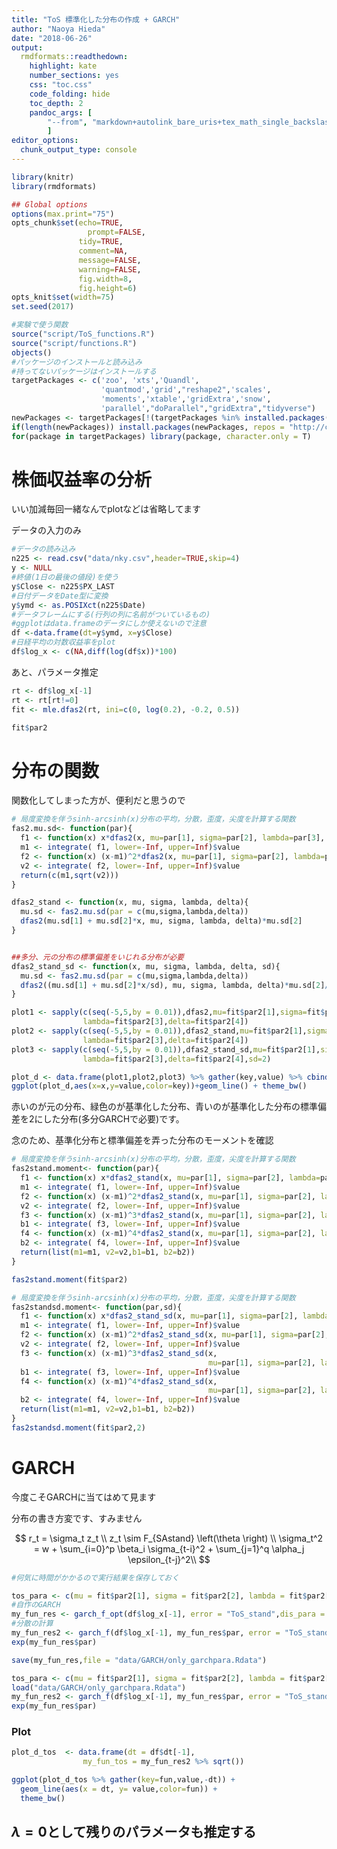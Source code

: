 ```yaml
---
title: "ToS 標準化した分布の作成 + GARCH"
author: "Naoya Hieda"
date: "2018-06-26"
output:
  rmdformats::readthedown:
    highlight: kate
    number_sections: yes
    css: "toc.css"
    code_folding: hide
    toc_depth: 2
    pandoc_args: [
        "--from", "markdown+autolink_bare_uris+tex_math_single_backslash-implicit_figures"
        ]
editor_options: 
  chunk_output_type: console
---
```





```r
library(knitr)
library(rmdformats)

## Global options
options(max.print="75")
opts_chunk$set(echo=TRUE,
	             prompt=FALSE,
               tidy=TRUE,
               comment=NA,
               message=FALSE,
               warning=FALSE,
               fig.width=8,
               fig.height=6)
opts_knit$set(width=75)
set.seed(2017)
```


```r
#実験で使う関数
source("script/ToS_functions.R")
source("script/functions.R")
objects()
#パッケージのインストールと読み込み
#持ってないパッケージはインストールする
targetPackages <- c('zoo', 'xts','Quandl',
                    'quantmod','grid',"reshape2",'scales',
                    'moments','xtable','gridExtra','snow',
                    'parallel',"doParallel","gridExtra","tidyverse") 
newPackages <- targetPackages[!(targetPackages %in% installed.packages()[,"Package"])]
if(length(newPackages)) install.packages(newPackages, repos = "http://cran.us.r-project.org")
for(package in targetPackages) library(package, character.only = T)
```


# 株価収益率の分析

いい加減毎回一緒なんでplotなどは省略してます

データの入力のみ

```r
#データの読み込み
n225 <- read.csv("data/nky.csv",header=TRUE,skip=4)
y <- NULL
#終値(1日の最後の値段)を使う
y$Close <- n225$PX_LAST
#日付データをDate型に変換
y$ymd <- as.POSIXct(n225$Date)
#データフレームにする(行列の列に名前がついているもの)
#ggplotはdata.frameのデータにしか使えないので注意
df <-data.frame(dt=y$ymd, x=y$Close)
#日経平均の対数収益率をplot
df$log_x <- c(NA,diff(log(df$x))*100)
```

あと、パラメータ推定

```r
rt <- df$log_x[-1]
rt <- rt[rt!=0]
fit <- mle.dfas2(rt, ini=c(0, log(0.2), -0.2, 0.5))

fit$par2
```

# 分布の関数

関数化してしまった方が、便利だと思うので

```r
# 局度変換を伴うsinh-arcsinh(x)分布の平均，分散，歪度，尖度を計算する関数
fas2.mu.sd<- function(par){
  f1 <- function(x) x*dfas2(x, mu=par[1], sigma=par[2], lambda=par[3], delta=par[4])
  m1 <- integrate( f1, lower=-Inf, upper=Inf)$value
  f2 <- function(x) (x-m1)^2*dfas2(x, mu=par[1], sigma=par[2], lambda=par[3], delta=par[4])
  v2 <- integrate( f2, lower=-Inf, upper=Inf)$value
  return(c(m1,sqrt(v2))) 
}

dfas2_stand <- function(x, mu, sigma, lambda, delta){
  mu.sd <- fas2.mu.sd(par = c(mu,sigma,lambda,delta))
  dfas2(mu.sd[1] + mu.sd[2]*x, mu, sigma, lambda, delta)*mu.sd[2]
}


##多分、元の分布の標準偏差をいじれる分布が必要
dfas2_stand_sd <- function(x, mu, sigma, lambda, delta, sd){
  mu.sd <- fas2.mu.sd(par = c(mu,sigma,lambda,delta))
  dfas2((mu.sd[1] + mu.sd[2]*x/sd), mu, sigma, lambda, delta)*mu.sd[2]/sd
}

plot1 <- sapply(c(seq(-5,5,by = 0.01)),dfas2,mu=fit$par2[1],sigma=fit$par2[2],
                lambda=fit$par2[3],delta=fit$par2[4])
plot2 <- sapply(c(seq(-5,5,by = 0.01)),dfas2_stand,mu=fit$par2[1],sigma=fit$par2[2],
                lambda=fit$par2[3],delta=fit$par2[4])
plot3 <- sapply(c(seq(-5,5,by = 0.01)),dfas2_stand_sd,mu=fit$par2[1],sigma=fit$par2[2],
                lambda=fit$par2[3],delta=fit$par2[4],sd=2)

plot_d <- data.frame(plot1,plot2,plot3) %>% gather(key,value) %>% cbind(x=c(seq(-5,5,by=0.01)))
ggplot(plot_d,aes(x=x,y=value,color=key))+geom_line() + theme_bw()


```

赤いのが元の分布、緑色のが基準化した分布、青いのが基準化した分布の標準偏差を2にした分布(多分GARCHで必要)です。

念のため、基準化分布と標準偏差を弄った分布のモーメントを確認

```r
# 局度変換を伴うsinh-arcsinh(x)分布の平均，分散，歪度，尖度を計算する関数
fas2stand.moment<- function(par){
  f1 <- function(x) x*dfas2_stand(x, mu=par[1], sigma=par[2], lambda=par[3], delta=par[4])
  m1 <- integrate( f1, lower=-Inf, upper=Inf)$value
  f2 <- function(x) (x-m1)^2*dfas2_stand(x, mu=par[1], sigma=par[2], lambda=par[3], delta=par[4])
  v2 <- integrate( f2, lower=-Inf, upper=Inf)$value
  f3 <- function(x) (x-m1)^3*dfas2_stand(x, mu=par[1], sigma=par[2], lambda=par[3], delta=par[4])/(v2^{3/2})
  b1 <- integrate( f3, lower=-Inf, upper=Inf)$value
  f4 <- function(x) (x-m1)^4*dfas2_stand(x, mu=par[1], sigma=par[2], lambda=par[3], delta=par[4])/(v2^{2})
  b2 <- integrate( f4, lower=-Inf, upper=Inf)$value
  return(list(m1=m1, v2=v2,b1=b1, b2=b2)) 
}

fas2stand.moment(fit$par2)

# 局度変換を伴うsinh-arcsinh(x)分布の平均，分散，歪度，尖度を計算する関数
fas2standsd.moment<- function(par,sd){
  f1 <- function(x) x*dfas2_stand_sd(x, mu=par[1], sigma=par[2], lambda=par[3], delta=par[4],sd=sd)
  m1 <- integrate( f1, lower=-Inf, upper=Inf)$value
  f2 <- function(x) (x-m1)^2*dfas2_stand_sd(x, mu=par[1], sigma=par[2], lambda=par[3], delta=par[4],sd=2)
  v2 <- integrate( f2, lower=-Inf, upper=Inf)$value
  f3 <- function(x) (x-m1)^3*dfas2_stand_sd(x,
                                            mu=par[1], sigma=par[2], lambda=par[3], delta=par[4],sd=2)/(v2^{3/2})
  b1 <- integrate( f3, lower=-Inf, upper=Inf)$value
  f4 <- function(x) (x-m1)^4*dfas2_stand_sd(x,
                                            mu=par[1], sigma=par[2], lambda=par[3], delta=par[4],sd=2)/(v2^{2})
  b2 <- integrate( f4, lower=-Inf, upper=Inf)$value
  return(list(m1=m1, v2=v2,b1=b1, b2=b2)) 
}
fas2standsd.moment(fit$par2,2)
```


# GARCH

今度こそGARCHに当てはめて見ます

分布の書き方変です、すみません

$$
r_t = \sigma_t z_t \\ 
z_t \sim F_{SAstand} \left(\theta \right) \\ 
\sigma_t^2 = w + \sum_{i=0}^p \beta_i \sigma_{t-i}^2 + \sum_{j=1}^q \alpha_j \epsilon_{t-j}^2\\
$$


```r
#何気に時間がかかるので実行結果を保存しておく

tos_para <- c(mu = fit$par2[1], sigma = fit$par2[2], lambda = fit$par2[3], delta = fit$par2[4])
#自作のGARCH
my_fun_res <- garch_f_opt(df$log_x[-1], error = "ToS_stand",dis_para = tos_para)
#分散の計算
my_fun_res2 <- garch_f(df$log_x[-1], my_fun_res$par, error = "ToS_stand",dis_para = tos_para)
exp(my_fun_res$par)

save(my_fun_res,file = "data/GARCH/only_garchpara.Rdata")
```

```r
tos_para <- c(mu = fit$par2[1], sigma = fit$par2[2], lambda = fit$par2[3], delta = fit$par2[4])
load("data/GARCH/only_garchpara.Rdata")
my_fun_res2 <- garch_f(df$log_x[-1], my_fun_res$par, error = "ToS_stand",dis_para = tos_para)
exp(my_fun_res$par)
```

### Plot

```r
plot_d_tos  <- data.frame(dt = df$dt[-1],
                my_fun_tos = my_fun_res2 %>% sqrt())

ggplot(plot_d_tos %>% gather(key=fun,value,-dt)) + 
  geom_line(aes(x = dt, y= value,color=fun)) +
  theme_bw()
```


## $\lambda=0$として残りのパラメータも推定する

